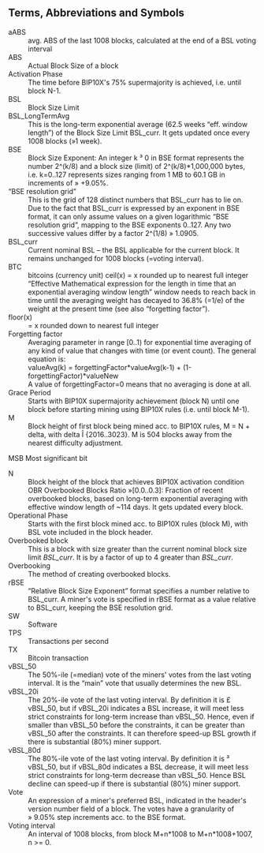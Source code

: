 ==Terms, Abbreviations and Symbols==

;aABS
: avg. ABS of the last 1008 blocks, calculated at the end of a BSL voting interval
;ABS
: Actual Block Size of a block
;Activation Phase
: The time before BIP10X's 75% supermajority is achieved, i.e. until block N-1.
;BSL
: Block Size Limit
;BSL_LongTermAvg
: This is the long-term exponential average (62.5 weeks “eff. window length”) of the Block Size Limit BSL_curr. It gets updated once every 1008 blocks (»1 week).
;BSE
: Block Size Exponent: An integer k ³ 0 in BSE format represents the number 2^(k/8) and a block size (limit) of 2^(k/8)*1,000,000 bytes, i.e. k=0..127 represents sizes ranging from 1 MB to 60.1 GB in increments of » +9.05%.
;“BSE resolution grid”
: This is the grid of 128 distinct numbers that BSL_curr has to lie on. Due to the fact that BSL_curr is expressed by an exponent in BSE format, it can only assume values on a given logarithmic “BSE resolution grid”, mapping to the BSE exponents 0..127. Any two successive values differ by a factor 2^(1/8) » 1.0905.
;BSL_curr
: Current nominal BSL – the BSL applicable for the current block. It remains unchanged for 1008 blocks (=voting interval).
;BTC
: bitcoins (currency unit) ceil(x)	= x rounded up to nearest full integer “Effective	Mathematical expression for the length in time that an exponential averaging window length”	window needs to reach back in time until the averaging weight has decayed to 36.8% (=1/e) of the weight at the present time (see also “forgetting factor”).
;floor(x)
: = x rounded down to nearest full integer
;Forgetting factor
: Averaging parameter in range [0..1) for exponential time averaging of any kind of value that changes with time (or event count). The general equation is:
: valueAvg(k) = forgettingFactor*valueAvg(k-1) + (1-forgettingFactor)*valueNew
: A value of  forgettingFactor=0 means that no averaging is done at all.
;Grace Period
: Starts with BIP10X supermajority achievement (block N) until one block before starting mining using BIP10X rules (i.e. until block M-1).
;M
: Block height of first block being mined acc. to BIP10X rules, M = N + delta, with delta Î {2016..3023}. M is 504 blocks away from the nearest difficulty adjustment.
MSB	Most significant bit
;N
: Block height of the block that achieves BIP10X activation condition OBR	Overbooked Blocks Ratio »[0.0..0.3]: Fraction of recent overbooked blocks, based on long-term exponential averaging with effective window length of ~114 days. It gets updated every block.
;Operational Phase
: Starts with the first block mined acc. to BIP10X rules (block M), with BSL vote included in the block header.
;Overbooked block
: This is a block with size greater than the current nominal block size limit ''BSL_curr''. It is by a factor of up to 4 greater than ''BSL_curr''.
;Overbooking
: The method of creating overbooked blocks.
;rBSE
: “Relative Block Size Exponent” format specifies a number relative to BSL_curr. A miner's vote is specified in rBSE format as a value relative to BSL_curr, keeping the BSE resolution grid.
;SW
: Software
;TPS
: Transactions per second
;TX
: Bitcoin transaction
;vBSL_50
: The 50%-ile (=median) vote of the miners' votes from the last voting interval. It is the “main” vote that usually determines the new BSL.
;vBSL_20i
: The 20%-ile vote of the last voting interval. By definition it is £ vBSL_50, but if vBSL_20i indicates a BSL increase, it will meet less strict constraints for long-term increase than vBSL_50. Hence, even if smaller than vBSL_50 before the constraints, it can be greater than vBSL_50 after the constraints. It can therefore speed-up BSL growth if there is substantial (80%) miner support.
;vBSL_80d
: The 80%-ile vote of the last voting interval. By definition it is ³ vBSL_50, but if vBSL_80d indicates a BSL decrease, it will meet less strict constraints for long-term decrease than vBSL_50. Hence BSL decline can speed-up if there is substantial (80%) miner support.
;Vote
: An expression of a miner's preferred BSL, indicated in the header's version number field of a block. The votes have a granularity of » 9.05% step increments acc. to the BSE format.
;Voting interval
: An interval of 1008 blocks, from block M+n*1008 to M+n*1008+1007, n >= 0.
